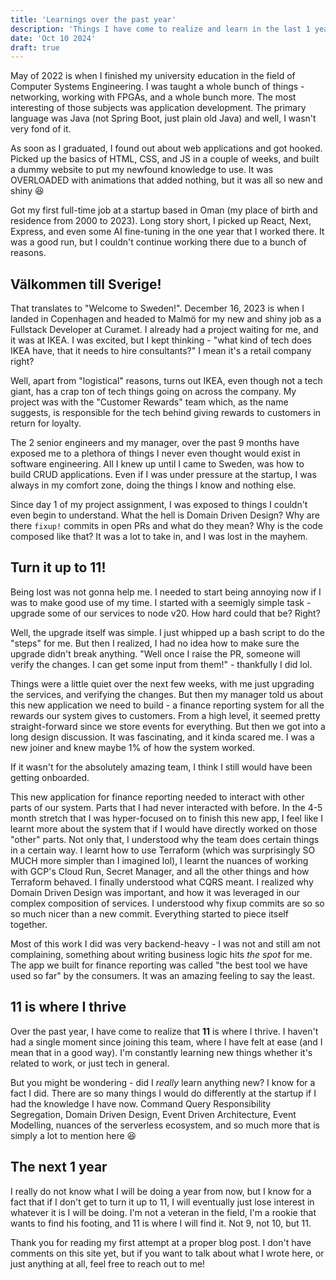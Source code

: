 ```yaml
---
title: 'Learnings over the past year'
description: 'Things I have come to realize and learn in the last 1 year.'
date: 'Oct 10 2024'
draft: true
---
```


May of 2022 is when I finished my university education in the field of Computer Systems Engineering.
I was taught a whole bunch of things - networking, working with FPGAs, and a whole bunch more. The most interesting of those subjects was application development. The primary language was Java (not Spring Boot, just plain old Java) and well, I wasn't very fond of it.

As soon as I graduated, I found out about web applications and got hooked. Picked up the basics of HTML, CSS, and JS in a couple of weeks, and built a dummy website to put my newfound knowledge to use. It was OVERLOADED with animations that added nothing, but it was all so new and shiny 😆

Got my first full-time job at a startup based in Oman (my place of birth and residence from 2000 to 2023). Long story short, I picked up React, Next, Express, and even some AI fine-tuning in the one year that I worked there. It was a good run, but I couldn't continue working there due to a bunch of reasons.

## Välkommen till Sverige!

That translates to "Welcome to Sweden!". December 16, 2023 is when I landed in Copenhagen and headed to Malmö for my new and shiny job as a Fullstack Developer at Curamet. I already had a project waiting for me, and it was at IKEA. I was excited, but I kept thinking - "what kind of tech does IKEA have, that it needs to hire consultants?" I mean it's a retail company right?

Well, apart from "logistical" reasons, turns out IKEA, even though not a tech giant, has a crap ton of tech things going on across the company. My project was with the "Customer Rewards" team which, as the name suggests, is responsible for the tech behind giving rewards to customers in return for loyalty.

The 2 senior engineers and my manager, over the past 9 months have exposed me to a plethora of things I never even thought would exist in software engineering. All I knew up until I came to Sweden, was how to build CRUD applications. Even if I was under pressure at the startup, I was always in my comfort zone, doing the things I know and nothing else.

Since day 1 of my project assignment, I was exposed to things I couldn't even begin to understand. What the hell is Domain Driven Design? Why are there `fixup!` commits in open PRs and what do they mean? Why is the code composed like that? It was a lot to take in, and I was lost in the mayhem.

## Turn it up to 11!


<TurnIt />

Being lost was not gonna help me. I needed to start being annoying now if I was to make good use of my time. I started with a seemigly simple task - upgrade some of our services to node v20. How hard could that be? Right?

Well, the upgrade itself was simple. I just whipped up a bash script to do the "steps" for me. But then I realized, I had no idea how to make sure the upgrade didn't break anything. "Well once I raise the PR, someone will verify the changes. I can get some input from them!" - thankfully I did lol.

Things were a little quiet over the next few weeks, with me just upgrading the services, and verifying the changes. But then my manager told us about this new application we need to build - a finance reporting system for all the rewards our system gives to customers. From a high level, it seemed pretty straight-forward since we store events for everything. But then we got into a long design discussion. It was fascinating, and it kinda scared me. I was a new joiner and knew maybe 1% of how the system worked.

If it wasn't for the absolutely amazing team, I think I still would have been getting onboarded.

This new application for finance reporting needed to interact with other parts of our system. Parts that I had never interacted with before. In the 4-5 month stretch that I was hyper-focused on to finish this new app, I feel like I learnt more about the system that if I would have directly worked on those "other" parts. Not only that, I understood why the team does certain things in a certain way. I learnt how to use Terraform (which was surprisingly SO MUCH more simpler than I imagined lol), I learnt the nuances of working with GCP's Cloud Run, Secret Manager, and all the other things and how Terraform behaved. I finally understood what CQRS meant. I realized why Domain Driven Design was important, and how it was leveraged in our complex composition of services. I understood why fixup commits are so so so much nicer than a new commit. Everything started to piece itself together.

Most of this work I did was very backend-heavy - I was not and still am not complaining, something about writing business logic hits _the spot_ for me. The app we built for finance reporting was called "the best tool we have used so far" by the consumers. It was an amazing feeling to say the least.

## 11 is where I thrive

Over the past year, I have come to realize that **11** is where I thrive. I haven't had a single moment since joining this team, where I have felt at ease (and I mean that in a good way). I'm constantly learning new things whether it's related to work, or just tech in general.

But you might be wondering - did I _really_ learn anything new? I know for a fact I did. There are so many things I would do differently at the startup if I had the knowledge I have now. Command Query Responsibility Segregation, Domain Driven Design, Event Driven Architecture, Event Modelling, nuances of the serverless ecosystem, and so much more that is simply a lot to mention here 😆

## The next 1 year

I really do not know what I will be doing a year from now, but I know for a fact that if I don't get to turn it up to 11, I will eventually just lose interest in whatever it is I will be doing. I'm not a veteran in the field, I'm a rookie that wants to find his footing, and 11 is where I will find it. Not 9, not 10, but 11.

Thank you for reading my first attempt at a proper blog post. I don't have comments on this site yet, but if you want to talk about what I wrote here, or just anything at all, feel free to reach out to me!


<Socials />
